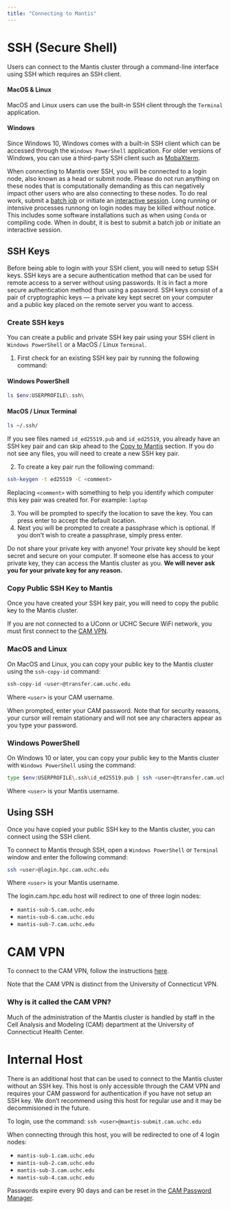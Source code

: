 ```yaml
---
title: "Connecting to Mantis"
---
```


<!-- Once you have created a CAM Account there are two ways to connect to the Mantis cluster which are documented on this page:
1. Open OnDemand: a web-based interface for accessing
2. SSH (Secure Shell): a command-line interface


# Open OnDemand -->

# SSH (Secure Shell)
Users can connect to the Mantis cluster through a command-line interface using SSH which requires an SSH client. 

#### MacOS & Linux
MacOS and Linux users can use the built-in SSH client through the `Terminal` application. 

#### Windows
Since Windows 10, Windows comes with a built-in SSH client which can be accessed through the `Windows PowerShell` application. For older versions of Windows, you can use a third-party SSH client such as [MobaXterm](https://mobaxterm.mobatek.net). 

::: {.callout-warning}
When connecting to Mantis over SSH, you will be connected to a login node, also known as a head or submit node. Please do not run anything on these nodes that is computationally demanding as this can negatively impact other users who are also connecting to these nodes. To do real work, submit a [batch job](running.qmd#batch-job-submission) or initiate an [interactive session](running.qmd#interactive-job). Long running or intensive processes runnong on login nodes may be killed without notice. This includes some software installations such as when using `Conda` or compiling code. When in doubt, it is best to submit a batch job or initiate an interactive session.
:::


## SSH Keys
Before being able to login with your SSH client, you will need to setup SSH keys. SSH keys are a secure authentication method that can be used for remote access to a server without using passwords. It is in fact a more secure authentication method than using a password. SSH keys consist of a pair of cryptographic keys --- a private key kept secret on your computer and a public key placed on the remote server you want to access.

### Create SSH keys
You can create a public and private SSH key pair using your SSH client in `Windows PowerShell` or a MacOS / Linux `Terminal`.  

1. First check for an existing SSH key pair by running the following command: 

::: {.panel-tabset}
#### Windows PowerShell
```bash
ls $env:USERPROFILE\.ssh\
```

#### MacOS / Linux Terminal
```bash
ls ~/.ssh/
```
:::

If you see files named `id_ed25519.pub` and `id_ed25519`, you already have an SSH key pair and can skip ahead to the [Copy to Mantis](#copy-public-ssh-key-to-mantis) section. If you do not see any files, you will need to create a new SSH key pair.

2. To create a key pair run the following command:

```bash
ssh-keygen -t ed25519 -C <comment>
```

Replacing `<comment>` with something to help you identify which computer this key pair was created for. For example: `laptop`

3. You will be prompted to specify the location to save the key. You can press enter to accept the default location.
4. Next you will be prompted to create a passphrase which is optional. If you don't wish to create a passphrase, simply press enter.

::: {.callout-warning}
Do not share your private key with anyone! Your private key should be kept secret and secure on your computer. If someone else has access to your private key, they can access the Mantis cluster as you. **We will never ask you for your private key for any reason.**
:::


### Copy Public SSH Key to Mantis
Once you have created your SSH key pair, you will need to copy the public key to the Mantis cluster.

If you are not connected to a UConn or UCHC Secure WiFi network, you must first connect to the [CAM VPN](#cam-vpn). 

::: {.panel-tabset}
### MacOS and Linux
On MacOS and Linux, you can copy your public key to the Mantis cluster using the `ssh-copy-id` command:

```bash
ssh-copy-id <user>@transfer.cam.uchc.edu
```

Where `<user>` is your CAM username.

When prompted, enter your CAM password. Note that for security reasons, your cursor will remain stationary and  will not see any characters appear as you type your password.

### Windows PowerShell
On Windows 10 or later, you can copy your public key to the Mantis cluster with `Windows PowerShell` using the command:

```bash
type $env:USERPROFILE\.ssh\id_ed25519.pub | ssh <user>@transfer.cam.uchc.edu "mkdir -p .ssh && cat >> .ssh/authorized_keys"
```

Where `<user>` is your Mantis username.
:::


## Using SSH
Once you have copied your public SSH key to the Mantis cluster, you can connect using the SSH client.

To connect to Mantis through SSH, open a `Windows PowerShell` or `Terminal` window and enter the following command:

```bash
ssh <user>@login.hpc.cam.uchc.edu
```

Where `<user>` is your Mantis username.

The login.cam.hpc.edu host will redirect to one of three login nodes:

- `mantis-sub-5.cam.uchc.edu`
- `mantis-sub-6.cam.uchc.edu`
- `mantis-sub-7.cam.uchc.edu`



# CAM VPN
<!--TODO: Move the documentation for vnp here eventually -->

To connect to the CAM VPN, follow the instructions [here](https://health.uconn.edu/high-performance-computing/tutorials/cam-vpn/). 

::: {.callout-note}
Note that the CAM VPN is distinct from the University of Connecticut VPN. 
:::

### Why is it called the CAM VPN?
Much of the administration of the Mantis cluster is handled by staff in the Cell Analysis and Modeling (CAM) department at the University of Connecticut Health Center.



<!-- # SSH Tunnelling -->
<!-- TODO: Explain why you might need this and how to do it. -->
<!-- TODO: How will this change once all traffic must go through external host? -->


<!-- # X11 Forwarding -->
<!-- TODO: Why you might need this and how to do it. -->
<!-- TODO: How will this change once all traffic must go through external host? -->



# Internal Host
There is an additional host that can be used to connect to the Mantis cluster without an SSH key. This host is only accessible through the CAM VPN and requires your CAM password for authentication if you have not setup an SSH key. We don't recommend using this host for regular use and it may be decommisioned in the future.

To login, use the command: `ssh <user>@mantis-submit.cam.uchc.edu`

When connecting through this host, you will be redirected to one of 4 login nodes:

- `mantis-sub-1.cam.uchc.edu`
- `mantis-sub-2.cam.uchc.edu`
- `mantis-sub-3.cam.uchc.edu`
- `mantis-sub-4.cam.uchc.edu`

::: {callout-note}
Passwords expire every 90 days and can be reset in the [CAM Password Manager](https://pm-app.cam.uchc.edu/portal/Home/LandingPage).
:::




